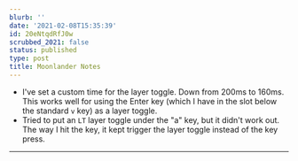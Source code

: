 ```yaml
---
blurb: ''
date: '2021-02-08T15:35:39'
id: 20eNtqdRfJ0w
scrubbed_2021: false
status: published
type: post
title: Moonlander Notes
---
```


- I've set a custom time for the layer toggle. Down from 200ms to 160ms. This works well for using the Enter key (which I have in the slot below the standard `v` key) as a layer toggle. 
- Tried to put an `LT` layer toggle under the "a" key, but it didn't work out. The way I hit the key, it kept trigger the layer toggle instead of the key press. 


---
